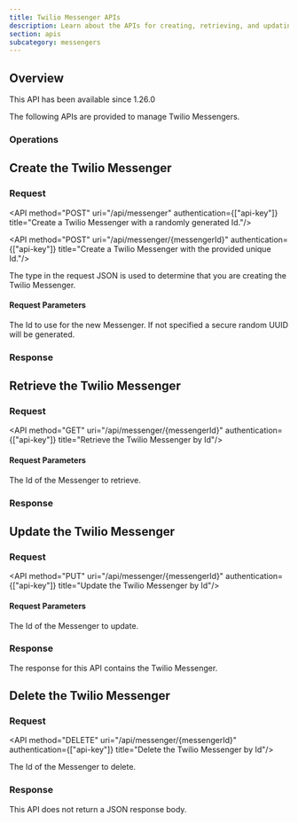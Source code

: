 ```yaml
---
title: Twilio Messenger APIs
description: Learn about the APIs for creating, retrieving, and updating Twilio Messengers.
section: apis
subcategory: messengers
---
```


## Overview

<Aside type="version">
This API has been available since 1.26.0
</Aside>

The following APIs are provided to manage Twilio Messengers.

### Operations

## Create the Twilio Messenger

### Request

<API method="POST" uri="/api/messenger" authentication={["api-key"]} title="Create a Twilio Messenger with a randomly generated Id."/>

<API method="POST" uri="/api/messenger/{messengerId}" authentication={["api-key"]} title="Create a Twilio Messenger with the provided unique Id."/>

The <InlineField>type</InlineField> in the request JSON is used to determine that you are creating the Twilio Messenger.

#### Request Parameters

<APIBlock>
  <APIField name="messengerId" type="UUID" optional defaults="secure random UUID">
    The Id to use for the new Messenger. If not specified a secure random UUID will be generated.
  </APIField>
</APIBlock>

<TwilioRequestBody />

### Response

<StandardPostResponseCodes never_search_error />

<TwilioResponseBody />

## Retrieve the Twilio Messenger

### Request

<API method="GET" uri="/api/messenger/{messengerId}" authentication={["api-key"]} title="Retrieve the Twilio Messenger by Id"/>

#### Request Parameters

<APIBlock>
  <APIField name="messengerId" type="UUID" required>
    The Id of the Messenger to retrieve.
  </APIField>
</APIBlock>

### Response

<StandardGetResponseCodes never_search_error />

<TwilioResponseBody />

## Update the Twilio Messenger

<GenericUpdateExplanationFragment capitalized_object_name="Twilio Messenger" />

### Request

<API method="PUT" uri="/api/messenger/{messengerId}" authentication={["api-key"]} title="Update the Twilio Messenger by Id"/>

<PatchSupport api_endpoint="/api/messenger/`{messengerId}`" />

#### Request Parameters

<APIBlock>
  <APIField name="messengerId" type="UUID" required>
    The Id of the Messenger to update.
  </APIField>
</APIBlock>

<TwilioRequestBody />

### Response

The response for this API contains the Twilio Messenger.

<StandardPutResponseCodes never_search_error />

<TwilioResponseBody />

## Delete the Twilio Messenger

### Request

<API method="DELETE" uri="/api/messenger/{messengerId}" authentication={["api-key"]} title="Delete the Twilio Messenger by Id"/>

<APIBlock>
  <APIField name="messengerId" type="UUID" required>
    The Id of the Messenger to delete.
  </APIField>
</APIBlock>

### Response

This API does not return a JSON response body.

<StandardDeleteResponseCodes never_search_error />

